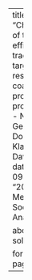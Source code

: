---
title: "Characterization of the equity-efficiency tradeoff in targeted residential coastal protection projects"
author:
  - Nathan Geldner
  - James Doss-Gollin
  - Klaus Keller
  - David R. Johnson
date: 2021-12-09
details: "2021 Annual Meeting of the Society for Risk Analysis"

about:
  template: solana

format:
  html:
    page-layout: full
---
